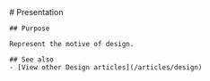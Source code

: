 

<MainHeader/>
<main>
  <article>
    # Presentation

    ## Purpose

    Represent the motive of design.

    ## See also
    - [View other Design articles](/articles/design)
  </article>
</main>